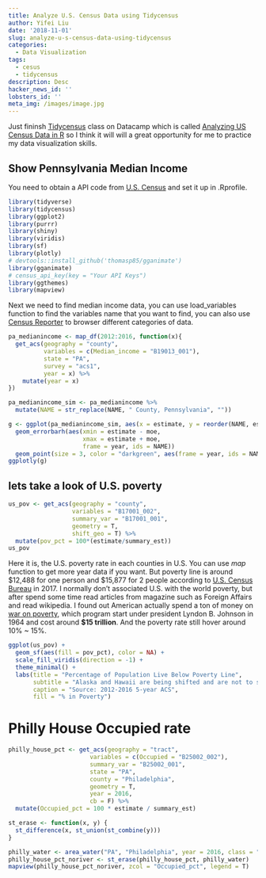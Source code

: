 ```yaml
---
title: Analyze U.S. Census Data using Tidycensus
author: Yifei Liu
date: '2018-11-01'
slug: analyze-u-s-census-data-using-tidycensus
categories:
  - Data Visualization
tags:
  - cesus
  - tidycensus
description: Desc
hacker_news_id: ''
lobsters_id: ''
meta_img: /images/image.jpg
---
```


Just fininsh [Tidycensus](https://walkerke.github.io/tidycensus/) class on Datacamp which is called [Analyzing US Census Data in R](https://www.datacamp.com/courses/analyzing-us-census-data-in-r) so I think it will will a great opportunity for me to practice my data visualization skills.

## Show Pennsylvania Median Income 

You need to obtain a API code from [U.S. Census](https://api.census.gov/data/key_signup.html) and set it up in .Rprofile. 

```r
library(tidyverse)
library(tidycensus)
library(ggplot2)
library(purrr)
library(shiny)
library(viridis)
library(sf)
library(plotly)
# devtools::install_github('thomasp85/gganimate')
library(gganimate)
# census_api_key(key = "Your API Keys")
library(ggthemes)
library(mapview)
```
Next we need to find median income data, you can use load_variables function to find the variables name that you want to find, you can also use [Census Reporter](https://censusreporter.org) to browser different categories of data. 

```r
pa_medianincome <- map_df(2012:2016, function(x){
  get_acs(geography = "county",
          variables = c(Median_income = "B19013_001"),
          state = "PA",
          survey = "acs1",
          year = x) %>%
    mutate(year = x)
})

pa_medianincome_sim <- pa_medianincome %>%
  mutate(NAME = str_replace(NAME, " County, Pennsylvania", ""))

g <- ggplot(pa_medianincome_sim, aes(x = estimate, y = reorder(NAME, estimate))) + 
  geom_errorbarh(aes(xmin = estimate - moe,
                     xmax = estimate + moe,
                     frame = year, ids = NAME))
  geom_point(size = 3, color = "darkgreen", aes(frame = year, ids = NAME))
ggplotly(g)
```

## lets take a look of U.S. poverty 



```r
us_pov <- get_acs(geography = "county",
                  variables = "B17001_002",
                  summary_var = "B17001_001",
                  geometry = T, 
                  shift_geo = T) %>%
  mutate(pov_pct = 100*(estimate/summary_est))
us_pov
```

Here it is, the U.S. poverty rate in each counties in U.S. You can use _map_ function to get more year data if you want. But poverty line is around $12,488 for one person and $15,877 for 2 people according to [U.S. Census Bureau](https://www.census.gov/data/tables/time-series/demo/income-poverty/historical-poverty-thresholds.html) in 2017. I normally don't associated U.S. with the world poverty, but after spend some time read articles from magazine such as Foreign Affairs and read wikipedia. I found out American actually spend a ton of money on [war on poverty](https://en.wikipedia.org/wiki/War_on_Poverty), which program start under president Lyndon B. Johnson in 1964 and cost around **$15 trillion**. And the poverty rate still hover around 10% ~ 15%.  


```r
ggplot(us_pov) +
  geom_sf(aes(fill = pov_pct), color = NA) +
  scale_fill_viridis(direction = -1) +
  theme_minimal() +
  labs(title = "Percentage of Population Live Below Poverty Line",
       subtitle = "Alaska and Hawaii are being shifted and are not to scale",
       caption = "Source: 2012-2016 5-year ACS",
       fill = "% in Poverty")
```


# Philly House Occupied rate

```r
philly_house_pct <- get_acs(geography = "tract",
                       variables = c(Occupied = "B25002_002"),
                       summary_var = "B25002_001",
                       state = "PA",
                       county = "Philadelphia",
                       geometry = T,
                       year = 2016,
                       cb = F) %>%
  mutate(Occupied_pct = 100 * estimate / summary_est)

st_erase <- function(x, y) {
  st_difference(x, st_union(st_combine(y)))
}

philly_water <- area_water("PA", "Philadelphia", year = 2016, class = "sf")
philly_house_pct_noriver <- st_erase(philly_house_pct, philly_water)
mapview(philly_house_pct_noriver, zcol = "Occupied_pct", legend = T)
```





